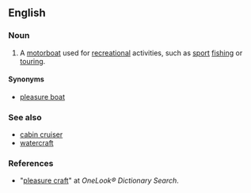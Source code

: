 {{wikipedia}}
==English==

===Noun===
{{en-noun|sg=[[pleasure]] [[craft]]}}

#A [[motorboat]] used for [[recreation]]al activities, such as [[sport]] [[fishing]] or [[tour]]ing.

====Synonyms====
*[[pleasure boat]]

===See also===
*[[cabin cruiser]]
*[[watercraft]]

===References===
*"[http://www.onelook.com/?w=%22pleasure+craft%22&ls=a pleasure craft]" at ''OneLook® Dictionary Search''.
